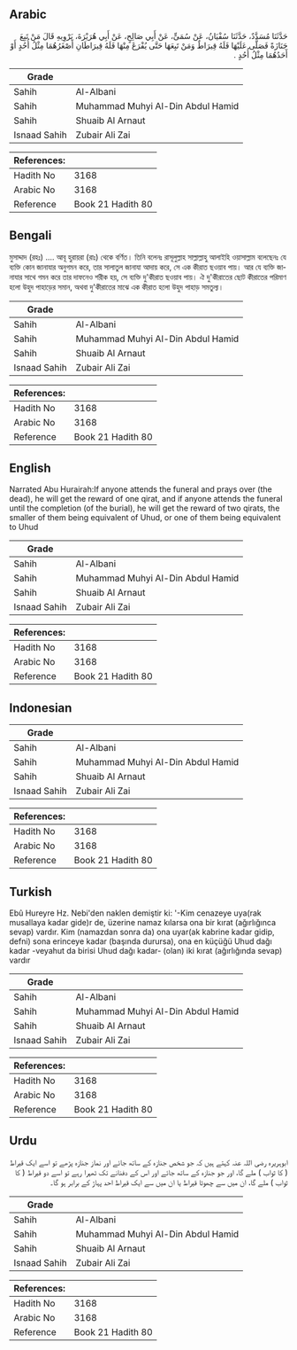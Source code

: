 ## Arabic


<div dir="rtl" lang="ar" style={{fontSize:'larger',backgroundColor:'#f8f9fa',padding:20}}>
حَدَّثَنَا مُسَدَّدٌ، حَدَّثَنَا سُفْيَانُ، عَنْ سُمَىٍّ، عَنْ أَبِي صَالِحٍ، عَنْ أَبِي هُرَيْرَةَ، يَرْوِيهِ قَالَ مَنْ تَبِعَ جَنَازَةً فَصَلَّى عَلَيْهَا فَلَهُ قِيرَاطٌ وَمَنْ تَبِعَهَا حَتَّى يُفْرَغَ مِنْهَا فَلَهُ قِيرَاطَانِ أَصْغَرُهُمَا مِثْلُ أُحُدٍ أَوْ أَحَدُهُمَا مِثْلُ أُحُدٍ ‏.‏
</div>
<div style={{backgroundColor:'#f8f9fa',padding:20, marginBottom: 10}}><table> <thead> <tr> <th>Grade</th> <th></th> </tr> </thead> <tbody> <tr><td>Sahih</td><td>Al-Albani</td></tr><tr><td>Sahih</td><td>Muhammad Muhyi Al-Din Abdul Hamid</td></tr><tr><td>Sahih</td><td>Shuaib Al Arnaut</td></tr><tr><td>Isnaad Sahih</td><td>Zubair Ali Zai</td></tr></tbody></table><table> <thead> <tr> <th>References:</th> <th></th> </tr> </thead> <tbody><tr><td>Hadith No</td><td>3168</td></tr><tr><td>Arabic No</td><td>3168</td></tr><tr><td>Reference</td><td>Book 21 Hadith 80</td></tr></tbody></table></div>

## Bengali


<div dir="ltr" lang="bn" style={{fontSize:'larger',backgroundColor:'#f8f9fa',padding:20}}>
মুসাদ্দাদ (রহঃ) .... আবূ হুরায়রা (রাঃ) থেকে বর্ণিত। তিনি বলেনঃ রাসূলুল্লাহ সাল্লাল্লাহু আলাইহি ওয়াসাল্লাম বলেছেনঃ যে ব্যক্তি কোন জানাযার অনুগমন করে, তার সালাতুল জানাযা আদায় করে, সে এক কীরাত ছওয়াব পায়। আর যে ব্যক্তি জানাযার সাথে গমন করে তার দাফনেও শরীক হয়, সে ব্যক্তি দু'কীরাত ছওয়াব পায়। ঐ দু'কীরাতের ছোট কীরাতের পরিমাণ হলো উহুদ পাহাড়ের সমান, অথবা দু'কীরাতের মাঝে এক কীরাত হলো উহুদ পাহাড় সমতুল্য।
</div>
<div style={{backgroundColor:'#f8f9fa',padding:20, marginBottom: 10}}><table> <thead> <tr> <th>Grade</th> <th></th> </tr> </thead> <tbody> <tr><td>Sahih</td><td>Al-Albani</td></tr><tr><td>Sahih</td><td>Muhammad Muhyi Al-Din Abdul Hamid</td></tr><tr><td>Sahih</td><td>Shuaib Al Arnaut</td></tr><tr><td>Isnaad Sahih</td><td>Zubair Ali Zai</td></tr></tbody></table><table> <thead> <tr> <th>References:</th> <th></th> </tr> </thead> <tbody><tr><td>Hadith No</td><td>3168</td></tr><tr><td>Arabic No</td><td>3168</td></tr><tr><td>Reference</td><td>Book 21 Hadith 80</td></tr></tbody></table></div>

## English


<div dir="ltr" lang="en" style={{fontSize:'larger',backgroundColor:'#f8f9fa',padding:20}}>
Narrated Abu Hurairah:If anyone attends the funeral and prays over (the dead), he will get the reward of one qirat, and if anyone attends the funeral until the completion (of the burial), he will get the reward of two qirats, the smaller of them being equivalent of Uhud, or one of them being equivalent to Uhud
</div>
<div style={{backgroundColor:'#f8f9fa',padding:20, marginBottom: 10}}><table> <thead> <tr> <th>Grade</th> <th></th> </tr> </thead> <tbody> <tr><td>Sahih</td><td>Al-Albani</td></tr><tr><td>Sahih</td><td>Muhammad Muhyi Al-Din Abdul Hamid</td></tr><tr><td>Sahih</td><td>Shuaib Al Arnaut</td></tr><tr><td>Isnaad Sahih</td><td>Zubair Ali Zai</td></tr></tbody></table><table> <thead> <tr> <th>References:</th> <th></th> </tr> </thead> <tbody><tr><td>Hadith No</td><td>3168</td></tr><tr><td>Arabic No</td><td>3168</td></tr><tr><td>Reference</td><td>Book 21 Hadith 80</td></tr></tbody></table></div>

## Indonesian


<div dir="ltr" lang="id" style={{fontSize:'larger',backgroundColor:'#f8f9fa',padding:20}}>

</div>
<div style={{backgroundColor:'#f8f9fa',padding:20, marginBottom: 10}}><table> <thead> <tr> <th>Grade</th> <th></th> </tr> </thead> <tbody> <tr><td>Sahih</td><td>Al-Albani</td></tr><tr><td>Sahih</td><td>Muhammad Muhyi Al-Din Abdul Hamid</td></tr><tr><td>Sahih</td><td>Shuaib Al Arnaut</td></tr><tr><td>Isnaad Sahih</td><td>Zubair Ali Zai</td></tr></tbody></table><table> <thead> <tr> <th>References:</th> <th></th> </tr> </thead> <tbody><tr><td>Hadith No</td><td>3168</td></tr><tr><td>Arabic No</td><td>3168</td></tr><tr><td>Reference</td><td>Book 21 Hadith 80</td></tr></tbody></table></div>

## Turkish


<div dir="ltr" lang="tr" style={{fontSize:'larger',backgroundColor:'#f8f9fa',padding:20}}>
Ebû Hureyre Hz. Nebi'den naklen demiştir ki: '-Kim cenazeye uya(rak musallaya kadar gide)r de, üzerine na­maz kılarsa ona bir kırat (ağırlığınca sevap) vardır. Kim (namazdan sonra da) ona uyar(ak kabrine kadar gidip, defni) sona erinceye kadar (başında durursa), ona en küçüğü Uhud dağı kadar -veyahut da birisi Uhud dağı kadar- (olan) iki kırat (ağırlığında sevap) vardır
</div>
<div style={{backgroundColor:'#f8f9fa',padding:20, marginBottom: 10}}><table> <thead> <tr> <th>Grade</th> <th></th> </tr> </thead> <tbody> <tr><td>Sahih</td><td>Al-Albani</td></tr><tr><td>Sahih</td><td>Muhammad Muhyi Al-Din Abdul Hamid</td></tr><tr><td>Sahih</td><td>Shuaib Al Arnaut</td></tr><tr><td>Isnaad Sahih</td><td>Zubair Ali Zai</td></tr></tbody></table><table> <thead> <tr> <th>References:</th> <th></th> </tr> </thead> <tbody><tr><td>Hadith No</td><td>3168</td></tr><tr><td>Arabic No</td><td>3168</td></tr><tr><td>Reference</td><td>Book 21 Hadith 80</td></tr></tbody></table></div>

## Urdu


<div dir="rtl" lang="ur" style={{fontSize:'larger',backgroundColor:'#f8f9fa',padding:20}}>
ابوہریرہ رضی اللہ عنہ کہتے ہیں کہ جو شخص جنازہ کے ساتھ جائے اور نماز جنازہ پڑھے تو اسے ایک قیراط ( کا ثواب ) ملے گا، اور جو جنازہ کے ساتھ جائے اور اس کے دفنانے تک ٹھہرا رہے تو اسے دو قیراط ( کا ثواب ) ملے گا، ان میں سے چھوٹا قیراط یا ان میں سے ایک قیراط احد پہاڑ کے برابر ہو گا۔
</div>
<div style={{backgroundColor:'#f8f9fa',padding:20, marginBottom: 10}}><table> <thead> <tr> <th>Grade</th> <th></th> </tr> </thead> <tbody> <tr><td>Sahih</td><td>Al-Albani</td></tr><tr><td>Sahih</td><td>Muhammad Muhyi Al-Din Abdul Hamid</td></tr><tr><td>Sahih</td><td>Shuaib Al Arnaut</td></tr><tr><td>Isnaad Sahih</td><td>Zubair Ali Zai</td></tr></tbody></table><table> <thead> <tr> <th>References:</th> <th></th> </tr> </thead> <tbody><tr><td>Hadith No</td><td>3168</td></tr><tr><td>Arabic No</td><td>3168</td></tr><tr><td>Reference</td><td>Book 21 Hadith 80</td></tr></tbody></table></div>